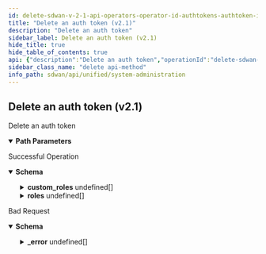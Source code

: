 ```yaml
---
id: delete-sdwan-v-2-1-api-operators-operator-id-authtokens-authtoken-id
title: "Delete an auth token (v2.1)"
description: "Delete an auth token"
sidebar_label: Delete an auth token (v2.1)
hide_title: true
hide_table_of_contents: true
api: {"description":"Delete an auth token","operationId":"delete-sdwan-v2.1-api-operators-operator_id-authtokens-authtoken_id","parameters":[{"description":"Operator Id","in":"path","name":"operator_id","required":true,"schema":{"description":"Operator Id","type":"string"}},{"description":"Auth Token Id","in":"path","name":"authtoken_id","required":true,"schema":{"description":"Authtoken Id","type":"string"}}],"responses":{"200":{"content":{"application/json":{"schema":{"properties":{"custom_roles":{"description":"Custom Roles: Size(max = 100, error = SESSION_INVALID_CUSTOM_ROLES_LIST_SIZE: Custom permissions set is limited to {} length, min = 0) ","items":{"properties":{"custom_permissions":{"description":"Custom Permissions","items":{"properties":{"allowed_after_ms":{"description":"Allowed After Ms","format":"int64","type":"integer"},"allowed_before_ms":{"description":"Allowed Before Ms","format":"int64","type":"integer"},"disabled":{"description":"Disabled","type":"boolean"},"disabled_reason":{"description":"Disabled Reason: Size(max = 5000, DISABLED_REASON_INVALID_0001, min = 0) ","type":"string"},"disallow_permission":{"description":"Disallow Permission","type":"boolean"},"id":{"type":"string"},"inactive":{"description":"Inactive","type":"boolean"},"inactive_reason":{"description":"Inactive Reason: Size(max = 5000, INACTIVE_REASON_INVALID_0001, min = 0) ","type":"string"},"region":{"description":"Region","type":"string"},"value":{"description":"Value: Pattern(error = INVALID_PERMISSION_VALUE: Permission value contains invalid characters. Check data {}, regexp = ^[/0-9a-zA-+_\\\\[\\\\]-]{1,500}$) NotEmpty ","type":"string"}},"required":["value"]},"type":"array"},"disabled":{"description":"Disabled","type":"boolean"},"disallow_permissions":{"description":"Disallow Permissions","items":{"properties":{"value":{"description":"Value: Size(max = 500, PERMISSION_INVALID_0001, min = 0) ","type":"string"}}},"type":"array"},"id":{"description":"Id","type":"string"},"inactive":{"description":"Inactive","type":"boolean"},"name":{"description":"Name: Pattern(AUTH_ROLE_INVALID, regexp = (guest|system|element|support_iam_admin|support_admin|support_viewonly|support_mfg|support_super|support_root|devops|secops|tenant_iam_admin|tenant_network_admin|tenant_security_admin|tenant_viewonly|tenant_super|tenant_root|esp_iam_admin|esp_machine_admin|esp_admin|esp_user|esp_super|esp_root)) NotBlank ","type":"string"},"permissions":{"description":"Permissions","items":{"properties":{"value":{"description":"Value: Size(max = 500, PERMISSION_INVALID_0001, min = 0) ","type":"string"}}},"type":"array"},"roles":{"description":"Roles","items":{"properties":{"name":{"description":"Name: Pattern(AUTH_ROLE_INVALID, regexp = (guest|system|element|support_iam_admin|support_admin|support_viewonly|support_mfg|support_super|support_root|devops|secops|tenant_iam_admin|tenant_network_admin|tenant_security_admin|tenant_viewonly|tenant_super|tenant_root|esp_iam_admin|esp_machine_admin|esp_admin|esp_user|esp_super|esp_root)) NotBlank ","type":"string"}},"required":["name"]},"type":"array"}},"required":["name"]},"type":"array"},"expires_utc_ms":{"description":"Expires Utc Ms","format":"int64","type":"integer"},"id":{"description":"Id","type":"string"},"is_system_owned":{"description":"Is System Owned","type":"boolean"},"roles":{"description":"Roles: Valid Size(max = 7, error = SESSION_INVALID_ROLE_LIST_SIZE: Roles set size is limited to {} length, min = 0) ","items":{"properties":{"name":{"description":"Name: Pattern(AUTH_ROLE_INVALID, regexp = (guest|system|element|support_iam_admin|support_admin|support_viewonly|support_mfg|support_super|support_root|devops|secops|tenant_iam_admin|tenant_network_admin|tenant_security_admin|tenant_viewonly|tenant_super|tenant_root|esp_iam_admin|esp_machine_admin|esp_admin|esp_user|esp_super|esp_root)) NotBlank ","type":"string"}},"required":["name"]},"type":"array"},"session_key_c":{"description":"Session Key C: Length(max = 128, , min = 0) ","type":"string"},"x_auth_token":{"description":"X Auth Token","type":"string"}}}}},"description":"Successful Operation"},"400":{"content":{"application/json":{"example":{"value":{"_error":[{"code":"AUTH_TOKEN_SYSTEM_OPERATIONS_NOT_ALLOWED"}]}},"schema":{"properties":{"_error":{"items":{"properties":{"code":{"type":"string"},"message":{"type":"string"}}},"type":"array"}}}}},"description":"Bad Request"}},"tags":["System Administration"],"method":"delete","path":"/sdwan/v2.1/api/operators/{operator_id}/authtokens/{authtoken_id}","info":{"contact":{},"description":"List of APIs used to manage the operators, IDPs, users, base roles, base permissions,  password change, sign up, and client roles, base roles.","title":"System Administration","version":"Latest"},"postman":{"name":"Delete an auth token (v2.1)","description":{"content":"Delete an auth token","type":"text/plain"},"url":{"path":["sdwan","v2.1","api","operators",":operator_id","authtokens",":authtoken_id"],"host":["{{baseUrl}}"],"query":[],"variable":[{"disabled":false,"description":{"content":"(Required) Operator Id","type":"text/plain"},"type":"any","value":"","key":"operator_id"},{"disabled":false,"description":{"content":"(Required) Auth Token Id","type":"text/plain"},"type":"any","value":"","key":"authtoken_id"}]},"header":[{"key":"Accept","value":"application/json"}],"method":"DELETE"}}
sidebar_class_name: "delete api-method"
info_path: sdwan/api/unified/system-administration
---
```



## Delete an auth token (v2.1)



Delete an auth token

<details style={{"marginBottom":"1rem"}} data-collapsed={false} open={true}><summary style={{}}><strong>Path Parameters</strong></summary><div><ul><ParamsItem className={"paramsItem"} param={{"description":"Operator Id","in":"path","name":"operator_id","required":true,"schema":{"description":"Operator Id","type":"string"}}}></ParamsItem><ParamsItem className={"paramsItem"} param={{"description":"Auth Token Id","in":"path","name":"authtoken_id","required":true,"schema":{"description":"Authtoken Id","type":"string"}}}></ParamsItem></ul></div></details><div><ApiTabs><TabItem label={"200"} value={"200"}><div>

Successful Operation

</div><div><MimeTabs groupId={"mime-type"}><TabItem label={"application/json"} value={"application/json"}><SchemaTabs groupId={"schema-tabs"}><TabItem label={"Schema"} value={"Schema"}><details style={{}} data-collapsed={false} open={true}><summary style={{"textAlign":"left"}}><strong>Schema</strong></summary><div style={{"textAlign":"left","marginLeft":"1rem"}}></div><ul style={{"marginLeft":"1rem"}}><SchemaItem collapsible={true} className={"schemaItem"}><details style={{}}><summary style={{}}><strong>custom_roles</strong><span style={{"opacity":"0.6"}}> undefined[]</span></summary><div style={{"marginLeft":"1rem"}}><div style={{"marginTop":".5rem","marginBottom":".5rem"}}>

Custom Roles: Size(max = 100, error = SESSION_INVALID_CUSTOM_ROLES_LIST_SIZE: Custom permissions set is limited to {} length, min = 0) 

</div><SchemaItem collapsible={true} className={"schemaItem"}><details style={{}}><summary style={{}}><strong>custom_permissions</strong><span style={{"opacity":"0.6"}}> undefined[]</span></summary><div style={{"marginLeft":"1rem"}}><div style={{"marginTop":".5rem","marginBottom":".5rem"}}>

Custom Permissions

</div><SchemaItem collapsible={false} name={"allowed_after_ms"} required={false} schemaDescription={"Allowed After Ms"} schemaName={"int64"} qualifierMessage={undefined} defaultValue={undefined}></SchemaItem><SchemaItem collapsible={false} name={"allowed_before_ms"} required={false} schemaDescription={"Allowed Before Ms"} schemaName={"int64"} qualifierMessage={undefined} defaultValue={undefined}></SchemaItem><SchemaItem collapsible={false} name={"disabled"} required={false} schemaDescription={"Disabled"} schemaName={"boolean"} qualifierMessage={undefined} defaultValue={undefined}></SchemaItem><SchemaItem collapsible={false} name={"disabled_reason"} required={false} schemaDescription={"Disabled Reason: Size(max = 5000, DISABLED_REASON_INVALID_0001, min = 0) "} schemaName={"string"} qualifierMessage={undefined} defaultValue={undefined}></SchemaItem><SchemaItem collapsible={false} name={"disallow_permission"} required={false} schemaDescription={"Disallow Permission"} schemaName={"boolean"} qualifierMessage={undefined} defaultValue={undefined}></SchemaItem><SchemaItem collapsible={false} name={"id"} required={false} schemaDescription={undefined} schemaName={"string"} qualifierMessage={undefined} defaultValue={undefined}></SchemaItem><SchemaItem collapsible={false} name={"inactive"} required={false} schemaDescription={"Inactive"} schemaName={"boolean"} qualifierMessage={undefined} defaultValue={undefined}></SchemaItem><SchemaItem collapsible={false} name={"inactive_reason"} required={false} schemaDescription={"Inactive Reason: Size(max = 5000, INACTIVE_REASON_INVALID_0001, min = 0) "} schemaName={"string"} qualifierMessage={undefined} defaultValue={undefined}></SchemaItem><SchemaItem collapsible={false} name={"region"} required={false} schemaDescription={"Region"} schemaName={"string"} qualifierMessage={undefined} defaultValue={undefined}></SchemaItem><SchemaItem collapsible={false} name={"value"} required={false} schemaDescription={"Value: Pattern(error = INVALID_PERMISSION_VALUE: Permission value contains invalid characters. Check data {}, regexp = ^[/0-9a-zA-+_\\\\[\\\\]-]{1,500}$) NotEmpty "} schemaName={"string"} qualifierMessage={undefined} defaultValue={undefined}></SchemaItem></div></details></SchemaItem><SchemaItem collapsible={false} name={"disabled"} required={false} schemaDescription={"Disabled"} schemaName={"boolean"} qualifierMessage={undefined} defaultValue={undefined}></SchemaItem><SchemaItem collapsible={true} className={"schemaItem"}><details style={{}}><summary style={{}}><strong>disallow_permissions</strong><span style={{"opacity":"0.6"}}> undefined[]</span></summary><div style={{"marginLeft":"1rem"}}><div style={{"marginTop":".5rem","marginBottom":".5rem"}}>

Disallow Permissions

</div><SchemaItem collapsible={false} name={"value"} required={false} schemaDescription={"Value: Size(max = 500, PERMISSION_INVALID_0001, min = 0) "} schemaName={"string"} qualifierMessage={undefined} defaultValue={undefined}></SchemaItem></div></details></SchemaItem><SchemaItem collapsible={false} name={"id"} required={false} schemaDescription={"Id"} schemaName={"string"} qualifierMessage={undefined} defaultValue={undefined}></SchemaItem><SchemaItem collapsible={false} name={"inactive"} required={false} schemaDescription={"Inactive"} schemaName={"boolean"} qualifierMessage={undefined} defaultValue={undefined}></SchemaItem><SchemaItem collapsible={false} name={"name"} required={false} schemaDescription={"Name: Pattern(AUTH_ROLE_INVALID, regexp = (guest|system|element|support_iam_admin|support_admin|support_viewonly|support_mfg|support_super|support_root|devops|secops|tenant_iam_admin|tenant_network_admin|tenant_security_admin|tenant_viewonly|tenant_super|tenant_root|esp_iam_admin|esp_machine_admin|esp_admin|esp_user|esp_super|esp_root)) NotBlank "} schemaName={"string"} qualifierMessage={undefined} defaultValue={undefined}></SchemaItem><SchemaItem collapsible={true} className={"schemaItem"}><details style={{}}><summary style={{}}><strong>permissions</strong><span style={{"opacity":"0.6"}}> undefined[]</span></summary><div style={{"marginLeft":"1rem"}}><div style={{"marginTop":".5rem","marginBottom":".5rem"}}>

Permissions

</div><SchemaItem collapsible={false} name={"value"} required={false} schemaDescription={"Value: Size(max = 500, PERMISSION_INVALID_0001, min = 0) "} schemaName={"string"} qualifierMessage={undefined} defaultValue={undefined}></SchemaItem></div></details></SchemaItem><SchemaItem collapsible={true} className={"schemaItem"}><details style={{}}><summary style={{}}><strong>roles</strong><span style={{"opacity":"0.6"}}> undefined[]</span></summary><div style={{"marginLeft":"1rem"}}><div style={{"marginTop":".5rem","marginBottom":".5rem"}}>

Roles

</div><SchemaItem collapsible={false} name={"name"} required={false} schemaDescription={"Name: Pattern(AUTH_ROLE_INVALID, regexp = (guest|system|element|support_iam_admin|support_admin|support_viewonly|support_mfg|support_super|support_root|devops|secops|tenant_iam_admin|tenant_network_admin|tenant_security_admin|tenant_viewonly|tenant_super|tenant_root|esp_iam_admin|esp_machine_admin|esp_admin|esp_user|esp_super|esp_root)) NotBlank "} schemaName={"string"} qualifierMessage={undefined} defaultValue={undefined}></SchemaItem></div></details></SchemaItem></div></details></SchemaItem><SchemaItem collapsible={false} name={"expires_utc_ms"} required={false} schemaDescription={"Expires Utc Ms"} schemaName={"int64"} qualifierMessage={undefined} defaultValue={undefined}></SchemaItem><SchemaItem collapsible={false} name={"id"} required={false} schemaDescription={"Id"} schemaName={"string"} qualifierMessage={undefined} defaultValue={undefined}></SchemaItem><SchemaItem collapsible={false} name={"is_system_owned"} required={false} schemaDescription={"Is System Owned"} schemaName={"boolean"} qualifierMessage={undefined} defaultValue={undefined}></SchemaItem><SchemaItem collapsible={true} className={"schemaItem"}><details style={{}}><summary style={{}}><strong>roles</strong><span style={{"opacity":"0.6"}}> undefined[]</span></summary><div style={{"marginLeft":"1rem"}}><div style={{"marginTop":".5rem","marginBottom":".5rem"}}>

Roles: Valid Size(max = 7, error = SESSION_INVALID_ROLE_LIST_SIZE: Roles set size is limited to {} length, min = 0) 

</div><SchemaItem collapsible={false} name={"name"} required={false} schemaDescription={"Name: Pattern(AUTH_ROLE_INVALID, regexp = (guest|system|element|support_iam_admin|support_admin|support_viewonly|support_mfg|support_super|support_root|devops|secops|tenant_iam_admin|tenant_network_admin|tenant_security_admin|tenant_viewonly|tenant_super|tenant_root|esp_iam_admin|esp_machine_admin|esp_admin|esp_user|esp_super|esp_root)) NotBlank "} schemaName={"string"} qualifierMessage={undefined} defaultValue={undefined}></SchemaItem></div></details></SchemaItem><SchemaItem collapsible={false} name={"session_key_c"} required={false} schemaDescription={"Session Key C: Length(max = 128, , min = 0) "} schemaName={"string"} qualifierMessage={undefined} defaultValue={undefined}></SchemaItem><SchemaItem collapsible={false} name={"x_auth_token"} required={false} schemaDescription={"X Auth Token"} schemaName={"string"} qualifierMessage={undefined} defaultValue={undefined}></SchemaItem></ul></details></TabItem><TabItem label={"Example (from schema)"} value={"Example (from schema)"}><ResponseSamples responseExample={"{\n  \"custom_roles\": [\n    {\n      \"custom_permissions\": [\n        {\n          \"allowed_after_ms\": 0,\n          \"allowed_before_ms\": 0,\n          \"disabled\": true,\n          \"disabled_reason\": \"string\",\n          \"disallow_permission\": true,\n          \"id\": \"string\",\n          \"inactive\": true,\n          \"inactive_reason\": \"string\",\n          \"region\": \"string\",\n          \"value\": \"string\"\n        }\n      ],\n      \"disabled\": true,\n      \"disallow_permissions\": [\n        {\n          \"value\": \"string\"\n        }\n      ],\n      \"id\": \"string\",\n      \"inactive\": true,\n      \"name\": \"string\",\n      \"permissions\": [\n        {\n          \"value\": \"string\"\n        }\n      ],\n      \"roles\": [\n        {\n          \"name\": \"string\"\n        }\n      ]\n    }\n  ],\n  \"expires_utc_ms\": 0,\n  \"id\": \"string\",\n  \"is_system_owned\": true,\n  \"roles\": [\n    {\n      \"name\": \"string\"\n    }\n  ],\n  \"session_key_c\": \"string\",\n  \"x_auth_token\": \"string\"\n}"} language={"json"}></ResponseSamples></TabItem></SchemaTabs></TabItem></MimeTabs></div></TabItem><TabItem label={"400"} value={"400"}><div>

Bad Request

</div><div><MimeTabs groupId={"mime-type"}><TabItem label={"application/json"} value={"application/json"}><SchemaTabs groupId={"schema-tabs"}><TabItem label={"Schema"} value={"Schema"}><details style={{}} data-collapsed={false} open={true}><summary style={{"textAlign":"left"}}><strong>Schema</strong></summary><div style={{"textAlign":"left","marginLeft":"1rem"}}></div><ul style={{"marginLeft":"1rem"}}><SchemaItem collapsible={true} className={"schemaItem"}><details style={{}}><summary style={{}}><strong>_error</strong><span style={{"opacity":"0.6"}}> undefined[]</span></summary><div style={{"marginLeft":"1rem"}}><SchemaItem collapsible={false} name={"code"} required={false} schemaDescription={undefined} schemaName={"string"} qualifierMessage={undefined} defaultValue={undefined}></SchemaItem><SchemaItem collapsible={false} name={"message"} required={false} schemaDescription={undefined} schemaName={"string"} qualifierMessage={undefined} defaultValue={undefined}></SchemaItem></div></details></SchemaItem></ul></details></TabItem><TabItem label={"Example (from schema)"} value={"Example (from schema)"}><ResponseSamples responseExample={"{\n  \"_error\": [\n    {\n      \"code\": \"string\",\n      \"message\": \"string\"\n    }\n  ]\n}"} language={"json"}></ResponseSamples></TabItem><TabItem label={"Example"} value={"Example"}><ResponseSamples responseExample={"{\n  \"value\": {\n    \"_error\": [\n      {\n        \"code\": \"AUTH_TOKEN_SYSTEM_OPERATIONS_NOT_ALLOWED\"\n      }\n    ]\n  }\n}"} language={"json"}></ResponseSamples></TabItem></SchemaTabs></TabItem></MimeTabs></div></TabItem></ApiTabs></div>
      